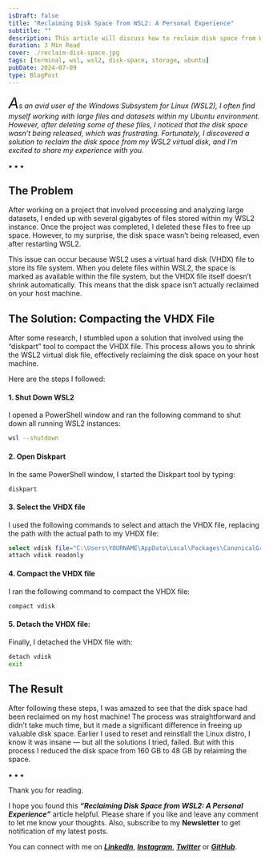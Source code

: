 ```yaml
---
isDraft: false
title: "Reclaiming Disk Space from WSL2: A Personal Experience"
subtitle: ""
description: This article will discuss how to reclaim disk space from WSL2 by compacting the VHDX file, freeing up valuable disk space on your host machine.
duration: 3 Min Read
cover: ./reclaim-disk-space.jpg
tags: [terminal, wsl, wsl2, disk-space, storage, ubuntu]
pubDate: 2024-07-09
type: BlogPost
---
```


<div>

_<span style="font-size:30px;">A</span>s an avid user of the Windows Subsystem for Linux (WSL2), I often find myself working with large files and datasets within my Ubuntu environment. However, after deleting some of these files, I noticed that the disk space wasn’t being released, which was frustrating. Fortunately, I discovered a solution to reclaim the disk space from my WSL2 virtual disk, and I’m excited to share my experience with you._

<p class="sectionDivider">⁕ ⁕ ⁕</p>

## The Problem

After working on a project that involved processing and analyzing large datasets, I ended up with several gigabytes of files stored within my WSL2 instance. Once the project was completed, I deleted these files to free up space. However, to my surprise, the disk space wasn’t being released, even after restarting WSL2.

This issue can occur because WSL2 uses a virtual hard disk (VHDX) file to store its file system. When you delete files within WSL2, the space is marked as available within the file system, but the VHDX file itself doesn’t shrink automatically. This means that the disk space isn’t actually reclaimed on your host machine.

## The Solution: Compacting the VHDX File

After some research, I stumbled upon a solution that involved using the “diskpart” tool to compact the VHDX file. This process allows you to shrink the WSL2 virtual disk file, effectively reclaiming the disk space on your host machine.

Here are the steps I followed:

#### 1. Shut Down WSL2

I opened a PowerShell window and ran the following command to shut down all running WSL2 instances:

```bash
wsl --shutdown
```

#### 2. Open Diskpart

In the same PowerShell window, I started the Diskpart tool by typing:

```bash
diskpart
```

#### 3. Select the VHDX file

I used the following commands to select and attach the VHDX file, replacing the path with the actual path to my VHDX file:

```bash
select vdisk file="C:\Users\YOURNAME\AppData\Local\Packages\CanonicalGroupLimited.Ubuntu20.04onWindows_79rhkp1fndgsc\LocalState\ext4.vhdx"
attach vdisk readonly
```

#### 4. Compact the VHDX file

I ran the following command to compact the VHDX file:

```bash
compact vdisk
```

#### 5. Detach the VHDX file:

Finally, I detached the VHDX file with:

```bash
detach vdisk
exit
```

## The Result

After following these steps, I was amazed to see that the disk space had been reclaimed on my host machine! The process was straightforward and didn’t take much time, but it made a significant difference in freeing up valuable disk space. Earlier I used to reset and reinstlall the Linux distro, I know it was insane — but all the solutions I tried, failed. But with this process I reduced the disk space from 160 GB to 48 GB by relaiming the space.

<p class="sectionDivider">⁕ ⁕ ⁕</p>

<div class="citationBlockquote">
Thank you for reading.

I hope you found this **_“Reclaiming Disk Space from WSL2: A Personal Experience”_** article helpful. Please share if you like and leave any comment to let me know your thoughts. Also, subscribe to my **Newsletter** to get notification of my latest posts.

You can connect with me on <i><b><a href="https://www.linkedin.com/in/aritraroy24/" target="_blank">LinkedIn</a></b></i>, <i><b><a href="https://twitter.com/royaritra24" target="_blank">Instagram</a></b></i>, <i><b><a href="https://twitter.com/aritraroy24" target="_blank">Twitter</a></b></i> or <i><b><a href="https://github.com/aritraroy24" target="_blank">GitHub</a></b></i>.

</div>

</div>
